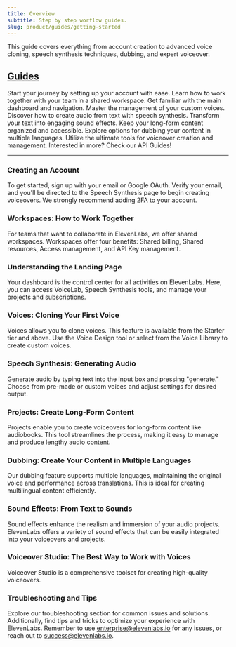 ```yaml
---
title: Overview
subtitle: Step by step worflow guides.
slug: product/guides/getting-started
---
```



This guide covers everything from account creation to advanced voice cloning, speech synthesis techniques, dubbing, and expert voiceover.

## [Guides](/docs/product/guides/getting-started)

<CardGroup cols={2}>
  <Card
    title="Creating an Account"
    icon="duotone user-plus"
    href="/docs/product/guides/creating-the-account"
  >
    Start your journey by setting up your account with ease.
  </Card>
  <Card
    title="Workspace: Collaborating with Your Team"
    icon="duotone users"
    href="/docs/product/guides/workspace"
  >
    Learn how to work together with your team in a shared workspace.
  </Card>
  <Card
    title="Understanding the Landing Page"
    icon="duotone page"
    href="/docs/product/guides/landing-page"
  >
    Get familiar with the main dashboard and navigation.
  </Card>
  <Card
    title="Managing Your Voices"
    icon="duotone microphone"
    href="/docs/product/guides/voices"
  >
    Master the management of your custom voices.
  </Card>
  <Card
    title="Speech Synthesis: Generating Audio"
    icon="duotone volume-high"
    href="/docs/product/guides/speech-synthesis"
  >
    Discover how to create audio from text with speech synthesis.
  </Card>
  <Card
    title="Sound Effects: From Text to Sounds"
    icon="duotone headphones"
    href="/docs/product/guides/sound-effects"
  >
    Transform your text into engaging sound effects.
  </Card>
  <Card
    title="Managing Long-Form Content"
    icon="duotone podcast"
    href="/docs/product/guides/projects"
  >
    Keep your long-form content organized and accessible.
  </Card>
  <Card
    title="Dubbing: Multilingual Support"
    icon="duotone language"
    href="/docs/product/guides/dubbing"
  >
    Explore options for dubbing your content in multiple languages.
  </Card>
  <Card
    title="Voiceover Studio: The Best Way to Work with Voices"
    icon="duotone microphone-lines"
    href="/docs/product/guides/voiceover-studio"
  >
    Utilize the ultimate tools for voiceover creation and management.
  </Card>
  <Card title="API Guides" icon="duotone code" href="/docs/api-reference">
    Interested in more? Check our API Guides!
  </Card>
</CardGroup>

---

### Creating an Account

To get started, sign up with your email or Google OAuth. Verify your email, and you'll be directed to the Speech Synthesis page to begin creating voiceovers. We strongly recommend adding 2FA to your account.

### Workspaces: How to Work Together

For teams that want to collaborate in ElevenLabs, we offer shared workspaces. Workspaces offer four benefits: Shared billing, Shared resources, Access management, and API Key management.

### Understanding the Landing Page

Your dashboard is the control center for all activities on ElevenLabs. Here, you can access VoiceLab, Speech Synthesis tools, and manage your projects and subscriptions.

### Voices: Cloning Your First Voice

Voices allows you to clone voices. This feature is available from the Starter tier and above. Use the Voice Design tool or select from the Voice Library to create custom voices.

### Speech Synthesis: Generating Audio

Generate audio by typing text into the input box and pressing "generate." Choose from pre-made or custom voices and adjust settings for desired output.

### Projects: Create Long-Form Content

Projects enable you to create voiceovers for long-form content like audiobooks. This tool streamlines the process, making it easy to manage and produce lengthy audio content.

### Dubbing: Create Your Content in Multiple Languages

Our dubbing feature supports multiple languages, maintaining the original voice and performance across translations. This is ideal for creating multilingual content efficiently.

### Sound Effects: From Text to Sounds

Sound effects enhance the realism and immersion of your audio projects. ElevenLabs offers a variety of sound effects that can be easily integrated into your voiceovers and projects.

### Voiceover Studio: The Best Way to Work with Voices

Voiceover Studio is a comprehensive toolset for creating high-quality voiceovers.

### Troubleshooting and Tips

Explore our troubleshooting section for common issues and solutions. Additionally, find tips and tricks to optimize your experience with ElevenLabs. Remember to use enterprise@elevenlabs.io for any issues, or reach out to success@elevenlabs.io.
